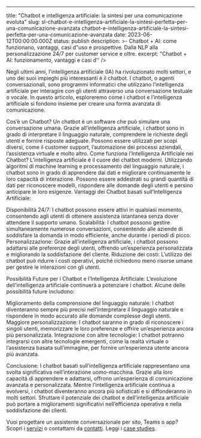 ---
title: "Chatbot e intelligenza artificiale: la sintesi per una comunicazione evoluta"
slug: sl-chatbot-e-intelligenza-artificiale-la-sintesi-perfetta-per-una-comunicazione-avanzata
 chatbot-e-intelligenza-artificiale-la-sintesi-perfetta-per-una-comunicazione-avanzata
date: 2023-06-12T00:00:00.000Z
status: publish
description: >-
 Chatbot + AI: come funzionano, vantaggi, casi d"uso e prospettive. Dalla NLP
 alla personalizzazione 24/7 per customer service e oltre.
excerpt: "Chatbot + AI: funzionamento, vantaggi e casi d'' />





Negli ultimi anni, l&#8217;intelligenza artificiale (IA) ha rivoluzionato molti settori, e uno dei suoi impieghi più interessanti è il chatbot. I chatbot, o agenti conversazionali, sono programmi informatici che utilizzano l&#8217;intelligenza artificiale per interagire con gli utenti attraverso una conversazione testuale o vocale. In questo articolo, esploreremo come i chatbot e l&#8217;intelligenza artificiale si fondono insieme per creare una forma avanzata di comunicazione.



Cos&#8217;è un Chatbot? Un chatbot è un software che può simulare una conversazione umana. Grazie all&#8217;intelligenza artificiale, i chatbot sono in grado di interpretare il linguaggio naturale, comprendere le richieste degli utenti e fornire risposte adeguate. Possono essere utilizzati per scopi diversi, come il customer support, l&#8217;automazione dei processi aziendali, l&#8217;assistenza virtuale e molto altro.
Come funziona l&#8217;Intelligenza Artificiale nei Chatbot? L&#8217;intelligenza artificiale è il cuore dei chatbot moderni. Utilizzando algoritmi di machine learning e processamento del linguaggio naturale, i chatbot sono in grado di apprendere dai dati e migliorare continuamente le loro capacità di interazione. Possono essere addestrati su grandi quantità di dati per riconoscere modelli, rispondere alle domande degli utenti e persino anticipare le loro esigenze.
Vantaggi dei Chatbot basati sull&#8217;Intelligenza Artificiale:


Disponibilità 24/7: I chatbot possono essere attivi in qualsiasi momento, consentendo agli utenti di ottenere assistenza istantanea senza dover attendere il supporto umano.
Scalabilità: I chatbot possono gestire simultaneamente numerose conversazioni, consentendo alle aziende di soddisfare la domanda in modo efficiente, anche durante i periodi di picco.
Personalizzazione: Grazie all&#8217;intelligenza artificiale, i chatbot possono adattarsi alle preferenze degli utenti, offrendo un&#8217;esperienza personalizzata e migliorando la soddisfazione del cliente.
Riduzione dei costi: L&#8217;utilizzo dei chatbot può ridurre i costi operativi, poiché richiedono meno risorse umane per gestire le interazioni con gli utenti.


Possibilità Future per i Chatbot e l&#8217;Intelligenza Artificiale: L&#8217;evoluzione dell&#8217;intelligenza artificiale continuerà a potenziare i chatbot. Alcune delle possibilità future includono:


Miglioramento della comprensione del linguaggio naturale: I chatbot diventeranno sempre più precisi nell&#8217;interpretare il linguaggio naturale e rispondere in modo accurato alle domande complesse degli utenti.
Maggiore personalizzazione: I chatbot saranno in grado di riconoscere i singoli utenti, memorizzare le loro preferenze e offrire un&#8217;esperienza ancora più personalizzata.
Integrazione con altre tecnologie: I chatbot potranno integrarsi con altre tecnologie emergenti, come la realtà virtuale o l&#8217;assistenza basata sull&#8217;immagine, per fornire un&#8217;esperienza utente ancora più avanzata.

Conclusione: I chatbot basati sull&#8217;intelligenza artificiale rappresentano una svolta significativa nell&#8217;interazione uomo-macchina. Grazie alla loro capacità di apprendere e adattarsi, offrono un&#8217;esperienza di comunicazione avanzata e personalizzata. Mentre l&#8217;intelligenza artificiale continua a evolversi, i chatbot diventeranno ancora più sofisticati e si diffonderanno in molti settori. Sfruttare il potenziale dei chatbot e dell&#8217;intelligenza artificiale può portare a miglioramenti significativi nell&#8217;efficienza operativa e nella soddisfazione dei clienti.

Vuoi progettare un assistente conversazionale per sito, Teams o app? Scopri i [servizi](/services/) o contattami da [contatti](/contatti/). Leggi i [case studies](/case-studies/).



